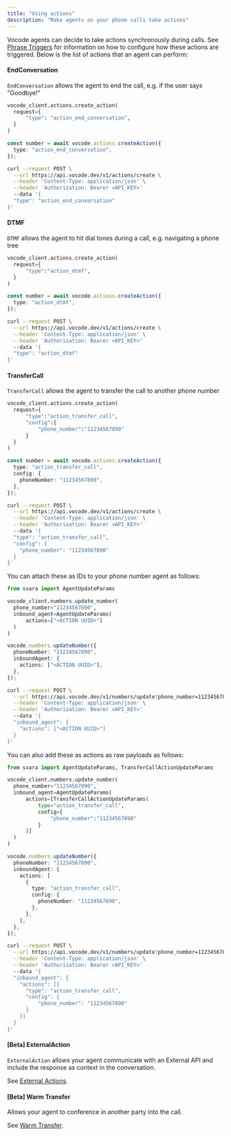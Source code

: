 ```yaml
---
title: "Using actions"
description: "Make agents on your phone calls take actions"
---
```


Vocode agents can decide to take actions synchronously during calls. See [Phrase Triggers](/phrase-triggers) for information on how to configure how these actions are triggered. Below is the list of actions that an agent can perform:

#### EndConversation

`EndConversation` allows the agent to end the call, e.g. if the user says "Goodbye!"

  <CodeGroup>

```python Python
vocode_client.actions.create_action(
  request={
      "type": "action_end_conversation",
  }
)
```

```typescript TypeScript
const number = await vocode.actions.createAction({
  type: "action_end_conversation",
});
```

```bash cURL
curl --request POST \
  --url https://api.vocode.dev/v1/actions/create \
  --header 'Content-Type: application/json' \
  --header 'Authorization: Bearer <API_KEY>'
  --data '{
  "type": "action_end_conversation"
}'
```

</CodeGroup>

#### DTMF

`DTMF` allows the agent to hit dial tones during a call, e.g. navigating a phone tree

  <CodeGroup>

```python Python
vocode_client.actions.create_action(
  request={
      "type":"action_dtmf",
  }
)
```

```typescript TypeScript
const number = await vocode.actions.createAction({
  type: "action_dtmf",
});
```

```bash cURL
curl --request POST \
  --url https://api.vocode.dev/v1/actions/create \
  --header 'Content-Type: application/json' \
  --header 'Authorization: Bearer <API_KEY>'
  --data '{
  "type": "action_dtmf"
}'
```

</CodeGroup>

#### TransferCall

`TransferCall` allows the agent to transfer the call to another phone number

  <CodeGroup>

```python Python
vocode_client.actions.create_action(
  request={
      "type":"action_transfer_call",
      "config":{
          "phone_number":"11234567890"
      }
  }
)
```

```typescript TypeScript
const number = await vocode.actions.createAction({
  type: "action_transfer_call",
  config: {
    phoneNumber: "11234567890",
  },
});
```

```bash cURL
curl --request POST \
  --url https://api.vocode.dev/v1/actions/create \
  --header 'Content-Type: application/json' \
  --header 'Authorization: Bearer <API_KEY>'
  --data '{
  "type": "action_transfer_call",
  "config": {
    "phone_number": "11234567890"
  }
}'
```

</CodeGroup>

You can attach these as IDs to your phone number agent as follows:

  <CodeGroup>

```python Python
from svara import AgentUpdateParams

vocode_client.numbers.update_number(
  phone_number="11234567890",
  inbound_agent=AgentUpdateParams(
      actions=["<ACTION UUID>"]
  )
)
```

```typescript TypeScript
vocode.numbers.updateNumber({
  phoneNumber: "11234567890",
  inboundAgent: {
    actions: ["<ACTION UUID>"],
  },
});
```

```bash cURL
curl --request POST \
  --url https://api.vocode.dev/v1/numbers/update?phone_number=11234567890 \
  --header 'Content-Type: application/json' \
  --header 'Authorization: Bearer <API_KEY>'
  --data '{
  "inbound_agent": {
    "actions": ["<ACTION UUID>"]
  }
}'
```

</CodeGroup>

You can also add these as actions as raw payloads as follows:

  <CodeGroup>

```python Python
from svara import AgentUpdateParams, TransferCallActionUpdateParams

vocode_client.numbers.update_number(
  phone_number="11234567890",
  inbound_agent=AgentUpdateParams(
      actions=[TransferCallActionUpdateParams(
          type="action_transfer_call",
          config={
              "phone_number":"11234567890"
          }
      )]
  )
)
```

```typescript TypeScript
vocode.numbers.updateNumber({
  phoneNumber: "11234567890",
  inboundAgent: {
    actions: [
      {
        type: "action_transfer_call",
        config: {
          phoneNumber: "11234567890",
        },
      },
    ],
  },
});
```

```bash cURL
curl --request POST \
  --url https://api.vocode.dev/v1/numbers/update?phone_number=11234567890 \
  --header 'Content-Type: application/json' \
  --header 'Authorization: Bearer <API_KEY>'
  --data '{
  "inbound_agent": {
    "actions": [{
      "type": "action_transfer_call",
      "config": {
          "phone_number": "11234567890"
      }
    }]
  }
}'
```

</CodeGroup>

#### [Beta] ExternalAction

`ExternalAction` allows your agent communicate with an External API and include the response as context in the conversation.

See [External Actions](/external-actions).

#### [Beta] Warm Transfer

Allows your agent to conference in another party into the call.

See [Warm Transfer](/warm-transfer).

